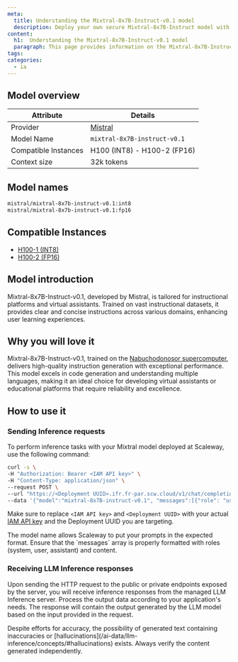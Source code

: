 ```yaml
---
meta:
  title: Understanding the Mixtral-8x7B-Instruct-v0.1 model
  description: Deploy your own secure Mixtral-8x7B-Instruct model with Scaleway LLM Inference. Privacy-focused, fully managed.
content:
  h1:  Understanding the Mixtral-8x7B-Instruct-v0.1 model
  paragraph: This page provides information on the Mixtral-8x7B-Instruct-v0.1 model
tags: 
categories:
  - ia
---
```


## Model overview

| Attribute       | Details                            |
|-----------------|------------------------------------|
| Provider        | [Mistral](https://mistral.ai/technology/#models)                         |
| Model Name      | `mixtral-8x7B-instruct-v0.1`       |
| Compatible Instances | H100 (INT8) - H100-2 (FP16)                 |
| Context size | 32k tokens    |

## Model names

```bash
mistral/mixtral-8x7b-instruct-v0.1:int8
mistral/mixtral-8x7b-instruct-v0.1:fp16
```

## Compatible Instances

- [H100-1 (INT8)](https://www.scaleway.com/en/h100-pcie-try-it-now/)
- [H100-2 (FP16)](https://www.scaleway.com/en/h100-pcie-try-it-now/)

## Model introduction

Mixtral-8x7B-Instruct-v0.1, developed by Mistral, is tailored for instructional platforms and virtual assistants.
Trained on vast instructional datasets, it provides clear and concise instructions across various domains, enhancing user learning experiences.

## Why you will love it

Mixtral-8x7B-Instruct-v0.1, trained on the [Nabuchodonosor supercomputer](https://www.scaleway.com/en/ai-supercomputers/), delivers high-quality instruction generation with exceptional performance.
This model excels in code generation and understanding multiple languages, making it an ideal choice for developing virtual assistants or educational platforms that require reliability and excellence.


## How to use it

### Sending Inference requests

To perform inference tasks with your Mixtral model deployed at Scaleway, use the following command:

```bash
curl -s \
-H "Authorization: Bearer <IAM API key>" \
-H "Content-Type: application/json" \
--request POST \
--url "https://<Deployment UUID>.ifr.fr-par.scw.cloud/v1/chat/completions" \
--data '{"model":"mixtral-8x7B-instruct-v0.1", "messages":[{"role": "user","content": "Sing me a song about Scaleway"}], "max_tokens": 200, "top_p": 1, "temperature": 1, "stream": false}'
```

Make sure to replace `<IAM API key>` and `<Deployment UUID>` with your actual [IAM API key](/identity-and-access-management/iam/how-to/create-api-keys/) and the Deployment UUID you are targeting.

<Message type="tip">
  The model name allows Scaleway to put your prompts in the expected format.
</Message>

<Message type="note">
  Ensure that the `messages` array is properly formatted with roles (system, user, assistant) and content.
</Message>

### Receiving LLM Inference responses

Upon sending the HTTP request to the public or private endpoints exposed by the server, you will receive inference responses from the managed LLM Inference server. 
Process the output data according to your application's needs. The response will contain the output generated by the LLM model based on the input provided in the request.

<Message type="note">
  Despite efforts for accuracy, the possibility of generated text containing inaccuracies or [hallucinations](/ai-data/llm-inference/concepts/#hallucinations) exists. Always verify the content generated independently.
</Message>